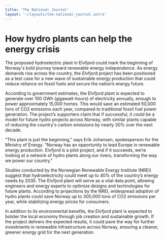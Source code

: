 ```yaml
---
title: 'The National Journal'
layout: '~/layouts/the-national-journal.astro'
---
```


# How hydro plants can help the energy crisis
The proposed hydroelectric plant in Elvfjord could mark the beginning of Norway's bold journey toward renewable energy independence. As energy demands rise across the country, the Elvfjord project has been positioned as a test case for a new wave of sustainable energy production that could reduce reliance on fossil fuels and secure the nation’s energy future.

According to government estimates, the Elvfjord plant is expected to generate over 100 GWh (gigawatt-hours) of electricity annually, enough to power approximately 15,000 homes. This would save an estimated 50,000 tons of CO2 emissions each year, compared to traditional fossil fuel power generation. The project’s supporters claim that if successful, it could be a model for future hydro projects across Norway, with similar plants capable of reducing the country's carbon emissions by nearly 30% over the next decade.

"This plant is just the beginning," says Erik Johansen, spokesperson for the Ministry of Energy. "Norway has an opportunity to lead Europe in renewable energy production. Elvfjord is a pilot project, and if it succeeds, we’re looking at a network of hydro plants along our rivers, transforming the way we power our country."

Studies conducted by the Norwegian Renewable Energy Institute (NREI) suggest that hydroelectricity could meet up to 40% of the country’s energy needs by 2035. The Elvfjord plant will serve as a vital data point, allowing engineers and energy experts to optimize designs and technologies for future plants. According to projections by the NREI, widespread adoption of hydro plants could save Norway up to 300,000 tons of CO2 emissions per year, while stabilizing energy prices for consumers.

In addition to its environmental benefits, the Elvfjord plant is expected to bolster the local economy through job creation and sustainable growth. If the project delivers the expected results, it could pave the way for further investments in renewable infrastructure across Norway, ensuring a cleaner, greener energy grid for the next generation.